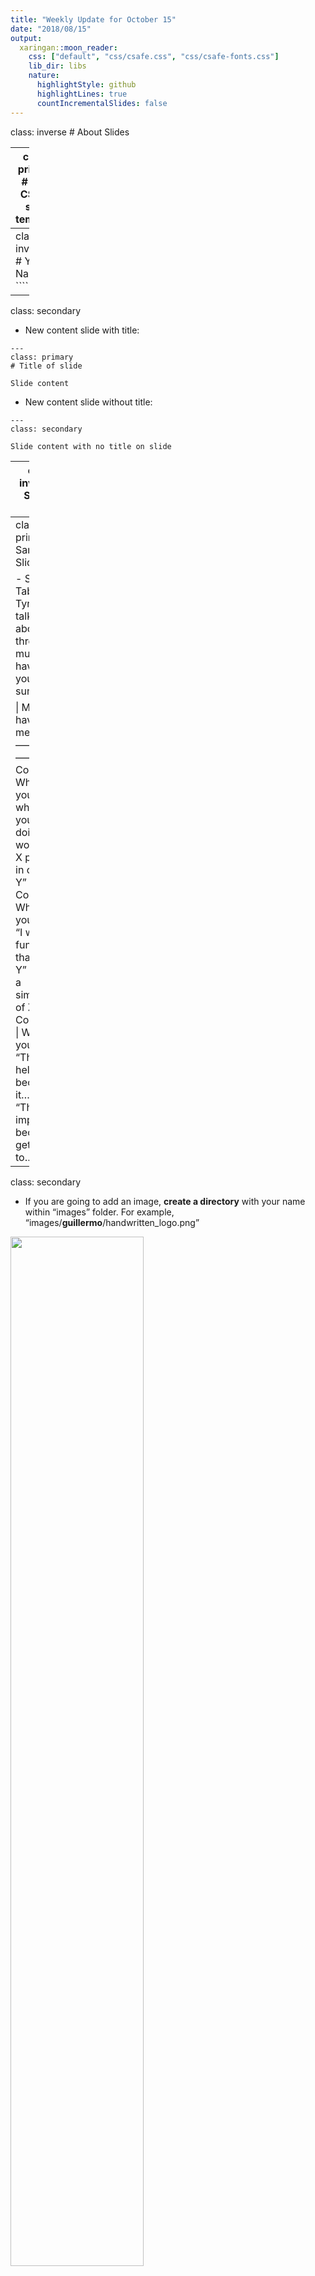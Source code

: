 ```yaml
---
title: "Weekly Update for October 15"
date: "2018/08/15"
output:
  xaringan::moon_reader:
    css: ["default", "css/csafe.css", "css/csafe-fonts.css"]
    lib_dir: libs
    nature:
      highlightStyle: github
      highlightLines: true
      countIncrementalSlides: false
---
```



class: inverse
# About Slides

---
class: primary 
# New CSAFE slide template

We're now using [`xaringan`](https://github.com/yihui/xaringan)

What's changed: 

- New person slide: 

````
---
class: inverse
# Your Name
````

---
class: secondary

- New content slide with title: 

````
---
class: primary
# Title of slide 

Slide content
````

- New content slide without title: 

````
---
class: secondary

Slide content with no title on slide
````

---
class: inverse
# Sample User

---
class: primary
# Sample Slide

- Sample Table. Sam Tyner talked about the three must-haves of your summary:



| Must-have | It means |
| :------   | :------- |
| Context | Why are you doing what you're doing? "I'm working on X project in order to Y" |
| Content | What are you doing? "I wrote X function that does Y" or "I ran a simulation of Z" |
| Conclusion | What did you learn? "This will help me because it..." or "This important because it gets us to..." |



---
class: secondary

- If you are going to add an image, **create a directory** with your name within "images" folder. For example, "images/**guillermo**/handwritten_logo.png"


 <img src = "images/guillermo/handwritten_logo.png" width="65%"/>
 

---
class: inverse
# Soyoung

---
class: primary
# Fall semester plans: 
 - Shoes
    + Wrap up shoe analysis using edges and SURF 
    + Compare the performance with other methods such as phase only correlations, Fourier-Mellin transformation correlation
    + Do analysis with CSAFE shoe data
    + Submit papers regarding shoe analysis soon!
   
- Research on "uncertainty pyramid" with Steve and Hari at NIST   
 - Glass analysis with Sam
    + Exploratory analysis 
    + Various covariance estimations
    + Submit papers!
   
- Working on book chapters of glass and shoes funded by ROpenSci Fellowship 

---
class: inverse
# Amy

---
class: primary
# Fall Semester Goals

- Data Collection
- Expand Bayesian hierarchical model
    - Formal Model Selection
    - Tests and Intervals
    - Validation
- Write and submit a paper on that modeling.
- Exploritory analysis of 'next level' features (AAFS)
    - Work with Ben and Nick
    
---
class: inverse
# Ben

---
class: primary
# Preprocessing Complete!
- Next steps: Character recognition? Other feature detection?

<img src = "images/ben/openh_9oct.png" width="65%"/>

---
class: inverse:
<img src = "images/ben/goodwordmessage_9oct.png" width="75%"/>

---
class: inverse
# Nick

---
class: secondary

- Working on preprocessing binary image
  - Prototyping w/ Numba & Python
  - Testing performance relative to Cpp
  - Hope to expedite development


---
class: inverse
# Ganesh  

---
class: primary   
# Fall Semester Goals  

- Taking 2 or 3 classes (Time Series (Stat 551), Optimization in Machine Learning (Com Sc 578X), Cognitive Psychology for Human Computer Interaction (HCI 521))
- Continue with the development of the User Interface
- Explore possibilities of Optimizing the Random Forest wherever possible in the bullet project and implement it.
- Conceptualize the bullet-to-bullet comparison problem for the Chumbley score method.

    
---
class: inverse
# Nate

---
class: primary
# Groove ID

- Documented functions necessary to run changepoint analysis
- Working on a vignette for the R package

---
class: primary
# SLR

- Documenting what I've tried so far
- Small examples to compare SLRs and LRs
- Do well-calibrated SLRs have properties that imply they are close to true LRs with high probability?

---
class: inverse
# Sam

---
class: primary
# Fall semester plans: 

- submit papers from thesis for publication
- writing R packages with SP
    + glass 
    + shoes
    + "uncertainty pyramid" stuff with SL & HI
- working on book funded by ROpenSci Fellowship 
- narrowing down topics & formats for new CSAFE training materials 
- writing "Ten Simple Rules for..." articles with DO
    + statisticians doing forensic science
    + forensic scientists doing statistics
    + [legal professionals encountering statistics](https://github.com/CSAFE-ISU/slides/issues/2)

---
class: inverse
# Guillermo

---
class: primary
# Plans for this Fall

- Complete adaptation of registration of 3D scans in R and perform analysis

- Complete shiny app for 2D outsole scans registration

- Write paper of the database which must include some data analysis

- Write paper on speaker recognition (w/Vianey Leos)

---
class: inverse
# James

---
class: primary   
# Back at Data Collection!


<img src = "images/James/CartNew.png" width="32%"/>
<img src = "images/James/Cart2.png" width="32%"/>

---
class: inverse: 

<img src = "images/James/Vinyl1.png" width="32%"/>
<img src = "images/James/Vinyl2.png" width="32%"/>
<img src = "images/James/Vinyl3.png" width="32%"/>

---
class: inverse: 

<img src = "images/James/LightRoom.png" width="32%"/>
<img src = "images/James/LightUp.png" width="32%"/>
<img src = "images/James/LightSide.png" width="32%"/>
   
---
class: inverse
# Kiegan  


---
class: primary   
# Chugging along!  

- **Submit to AFTE journal**  
    - Getting close!  
- Complete writing of Chapman & Hall book  
    - On pause so we can focus on getting 2 papers ready  
- **Write a joint paper with Nate on grooves project**  
    - Integrating in to `bulletxtrctr` this week
    - Getting test sets ready
- **Submit proposal to DFSC for funding**
    - Reworking NIJ Grad Fellowship proposal
    - Incorporating peer review comments  

    
---
class: primary   
# Update to plotting results  
 
<img src = "images/kiegan/boxplots_afte_results.png" width="65%"/>  

---
class: primary  
# Update to plotting results  
 
<img src = "images/kiegan/stacked_bars_afte_results.png"/>   



---
class: inverse
# Danica  

---
class: primary   
# Fall Semester Goals  

- Submit draft BF vs. LR paper to AOS  
    - Write a follow-up paper to LPR  
- Continue NIJ grant to validate FDE conclusions  
- Work with Amy on the CSAFE Handwriting project  
- Work with Dan Spitzner from UVA on the CSAFE Statistical Foundations project
- Write a paper for LPR on approximations to BFs
- Write a paper on Fiducial Factors with UNC


---
class: inverse
# Susan

---
class: primary
# Write all the things!

- `bulletsamplr` package 
    - Determined there's not a significant change in groove height along the signature
    - Started examining null feature distribution
    - Paper describing method for resampling bullet sequences
- Paper validating bullet algorithm on different case study sets (w/ Heike)
- Revising Statistical Atlas paper

---
class: inverse
# Miranda

---
class: primary
# Neural Networks

- Working on poster for Forensics@NIST and AAFS
- How to best quantify accuracy for one-hot prediction?
    - ROC-type curve for probability threshhold
- Generating heatmaps to visualize what neural networks look for
    - Generating these for our model is difficult
    - So far, can only generate from original VGG16 (see next slide...)

---
class: primary
# VGG16 Prediction

<img src = "images/miranda/2018-10-15/onehot-92_labeled_heatmap.png" width="35%"/><img src = "images/miranda/2018-10-15/onehot-3000_labeled_heatmap.png" width="35%"/>
<img src = "images/miranda/2018-10-15/onehot-1312_labeled_heatmap.png" width="35%"/><img src = "images/miranda/2018-10-15/onehot-165_labeled_heatmap.png" width="35%"/>


---
class: inverse
# Issues

---
class: secondary

- [Issues!!](https://github.com/CSAFE-ISU/slides/issues)
- Two issue down, two to go.
